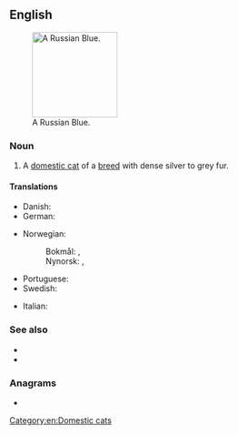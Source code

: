 ==English==
[[File:Jasmina.JPG|thumb|right|150px|A Russian Blue.]]

===Noun===
{{en-noun|head=[[Russian]] [[blue|Blue]]}}

# A [[domestic cat]] of a [[breed]] with dense silver to grey fur.

====Translations====
{{trans-top|cat breed}}
* Danish: {{t|da|Russian Blue|c}}
* German: {{t|de|Russisch Blau|f}}
{{trans-mid}}
* Norwegian:
*: Bokmål: {{t|nb|russisk blå|m}}, {{t|nb|Russisk blå|m}}
*: Nynorsk: {{t|nn|russisk blå|m}}, {{t|nn|Russisk blå|m}}
* Portuguese: {{t|pt|azul russo|m}}
* Swedish: {{t|sv|russian blue|c}}
{{trans-bottom}}

{{checktrans-top}}
* Italian: {{t-check|it|gatto Russian Blue}}
{{trans-mid}}
{{trans-bottom}}

===See also===
* {{pedia}}
* {{commonslite|Category:Russian Blue}}

===Anagrams===
* {{anagrams|en|sublunaries}}

[[Category:en:Domestic cats]]